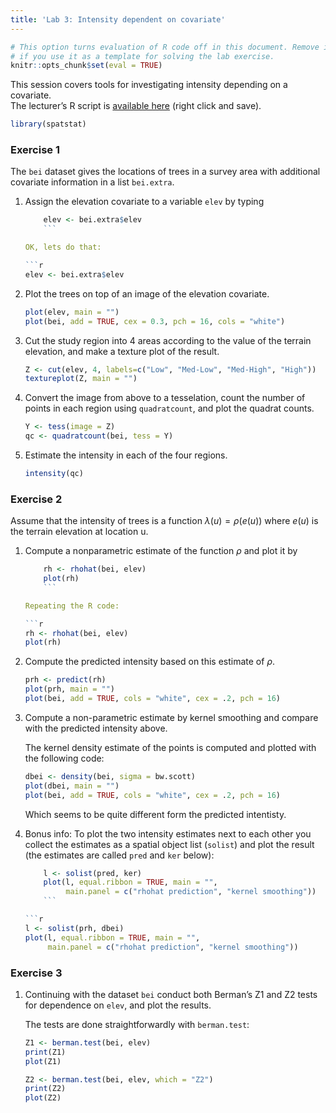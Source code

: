 ```yaml
---
title: 'Lab 3: Intensity dependent on covariate'
---
```


```r
# This option turns evaluation of R code off in this document. Remove it
# if you use it as a template for solving the lab exercise.
knitr::opts_chunk$set(eval = TRUE)
```

This session covers tools for investigating intensity depending on a covariate.  
The lecturer's R script is [available here](https://raw.githubusercontent.com/spatstat/SSAI2017/master/Scripts/script03.R) (right click and save).

```r
library(spatstat)
```

### Exercise 1

The `bei` dataset gives the locations of trees in a survey area with additional
covariate information in a list `bei.extra`.

1.  Assign the elevation covariate to a variable `elev` by typing
    ```r
    elev <- bei.extra$elev
    ```

    OK, lets do that:
    
    ```r
    elev <- bei.extra$elev
    ```

2.  Plot the trees on top of an image of the elevation covariate.
    
    ```r
    plot(elev, main = "")
    plot(bei, add = TRUE, cex = 0.3, pch = 16, cols = "white")
    ```

3.  Cut the study region into 4 areas according to the value of the 
    terrain elevation, and make a texture plot of the result.
        
    ```r
    Z <- cut(elev, 4, labels=c("Low", "Med-Low", "Med-High", "High"))
    textureplot(Z, main = "")
    ```

4.	Convert the image from above to a tesselation, count the number 
    of points in each region using `quadratcount`, and plot the
    quadrat counts.
    
    ```r
    Y <- tess(image = Z)
    qc <- quadratcount(bei, tess = Y)
    ```

5.  Estimate the intensity in each of the four regions.
    
    ```r
    intensity(qc)
    ```


### Exercise 2

Assume that the intensity of trees is a function $\lambda(u) = \rho(e(u))$
where $e(u)$ is the terrain elevation at location u.

1.  Compute a nonparametric estimate of the function $\rho$ and plot it by
    ```r
    rh <- rhohat(bei, elev)
    plot(rh)
    ```

    Repeating the R code:
    
    ```r
    rh <- rhohat(bei, elev)
    plot(rh)
    ```

2.	Compute the predicted intensity based on this estimate of $\rho$.
    
    ```r
    prh <- predict(rh)
    plot(prh, main = "")
    plot(bei, add = TRUE, cols = "white", cex = .2, pch = 16)
    ```

3.  Compute a non-parametric estimate by kernel smoothing and
  	compare with the predicted intensity above.

    The kernel density estimate of the points is computed and plotted with the
    following code:
    
    ```r
    dbei <- density(bei, sigma = bw.scott)
    plot(dbei, main = "")
    plot(bei, add = TRUE, cols = "white", cex = .2, pch = 16)
    ```
    
    Which seems to be quite different form the predicted intentisty.

4.  Bonus info: To plot the two intensity estimates next to each
  	other you collect the estimates as a spatial object list
  	(`solist`) and plot the result (the estimates are called
  	`pred` and `ker` below):
    ```r
    l <- solist(pred, ker)
    plot(l, equal.ribbon = TRUE, main = "", 
         main.panel = c("rhohat prediction", "kernel smoothing"))
    ```

    ```r
    l <- solist(prh, dbei)
    plot(l, equal.ribbon = TRUE, main = "",
         main.panel = c("rhohat prediction", "kernel smoothing"))
    ```


### Exercise 3

1.  Continuing with the dataset `bei` conduct both Berman's Z1 and Z2 tests for
    dependence on `elev`, and plot the results.

    The tests are done straightforwardly with `berman.test`:
    
    ```r
    Z1 <- berman.test(bei, elev)
    print(Z1)
    plot(Z1)
    
    Z2 <- berman.test(bei, elev, which = "Z2")
    print(Z2)
    plot(Z2)
    ```
